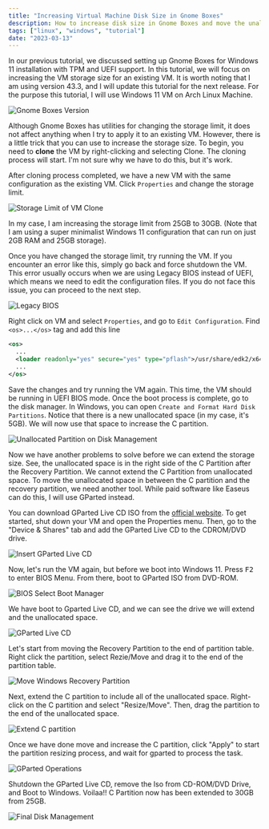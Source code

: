 ```yaml
---
title: "Increasing Virtual Machine Disk Size in Gnome Boxes"
description: How to increase disk size in Gnome Boxes and move the unallocated partition with GParted
tags: ["linux", "windows", "tutorial"]
date: "2023-03-13"
---
```


In our previous tutorial, we discussed setting up Gnome Boxes for Windows 11 installation with TPM and UEFI support. In this tutorial, we will focus on increasing the VM storage size for an existing VM. It is worth noting that I am using version 43.3, and I will update this tutorial for the next release. For the purpose this tutorial, I will use Windows 11 VM on Arch Linux Machine.

![Gnome Boxes Version](/assets/images/2023-03-13/1-gnome-boxes-version.png)

Although Gnome Boxes has utilities for changing the storage limit, it does not affect anything when I try to apply it to an existing VM. However, there is a little trick that you can use to increase the storage size. To begin, you need to <strong>clone</strong> the VM by right-clicking and selecting Clone. The cloning process will start. I'm not sure why we have to do this, but it's work.

After cloning process completed, we have a new VM with the same configuration as the existing VM. Click `Properties` and change the storage limit.

![Storage Limit of VM Clone](/assets/images/2023-03-13/2-storage-limit-of-vm-clone.png)

In my case, I am increasing the storage limit from 25GB to 30GB. (Note that I am using a super minimalist Windows 11 configuration that can run on just 2GB RAM and 25GB storage).

Once you have changed the storage limit, try running the VM. If you encounter an error like this, simply go back and force shutdown the VM. This error usually occurs when we are using Legacy BIOS instead of UEFI, which means we need to edit the configuration files. If you do not face this issue, you can proceed to the next step.

![Legacy BIOS](/assets/images/2023-03-13/3-legacy-bios.png)

Right click on VM and select `Properties`, and go to `Edit Configuration`. Find `<os>...</os>` tag and add this line

```xml
<os>
  ...
  <loader readonly="yes" secure="yes" type="pflash">/usr/share/edk2/x64/OVMF_CODE.secboot.4m.fd</loader>
  ...
</os>
```

Save the changes and try running the VM again. This time, the VM should be running in UEFI BIOS mode. Once the boot process is complete, go to the disk manager. In Windows, you can open `Create and Format Hard Disk Partitions`. Notice that there is a new unallocated space (in my case, it's 5GB). We will now use that space to increase the C partition.

![Unallocated Partition on Disk Management](/assets/images/2023-03-13/4-unallocated-partition-on-disk-management.png)

Now we have another problems to solve before we can extend the storage size. See, the unallocated space is in the right side of the C Partition after the Recovery Partition. We cannot extend the C Partition from unallocated space. To move the unallocated space in between the C partition and the recovery partition, we need another tool. While paid software like Easeus can do this, I will use GParted instead.

You can download GParted Live CD ISO from the [official website](https://gparted.org/download.php). To get started, shut down your VM and open the Properties menu. Then, go to the "Device & Shares" tab and add the GParted Live CD to the CDROM/DVD drive.

![Insert GParted Live CD](/assets/images/2023-03-13/5-insert-gparted-live-cd-to-cd-rom.png)

Now, let's run the VM again, but before we boot into Windows 11. Press <kbd>F2</kbd> to enter BIOS Menu. From there, boot to GParted ISO from DVD-ROM. 

![BIOS Select Boot Manager](/assets/images/2023-03-13/6-BIOS-select-boot-manager.png)

We have boot to Gparted Live CD, and we can see the drive we will extend and the unallocated space.

![GParted Live CD](/assets/images/2023-03-13/7-gparted-live-cd.png)

Let's start from moving the Recovery Partition to the end of partition table. Right click the partition, select Rezie/Move and drag it to the end of the partition table.

![Move Windows Recovery Partition](/assets/images/2023-03-13/8-move-windows-recovery-partition.png)

Next, extend the C partition to include all of the unallocated space. Right-click on the C partition and select "Resize/Move". Then, drag the partition to the end of the unallocated space.

![Extend C partition](/assets/images/2023-03-13/9-extend-c-partition.png)

Once we have done move and increase the C partition, click "Apply" to start the partition resizing process, and wait for gparted to process the task.

![GParted Operations](/assets/images/2023-03-13/10-gparted-operations.png)

Shutdown the GParted Live CD, remove the Iso from CD-ROM/DVD Drive, and Boot to Windows. Voilaa!! C Partition now has been extended to 30GB from 25GB. 

![Final Disk Management](/assets/images/2023-03-13/11-final-disk-management.png)